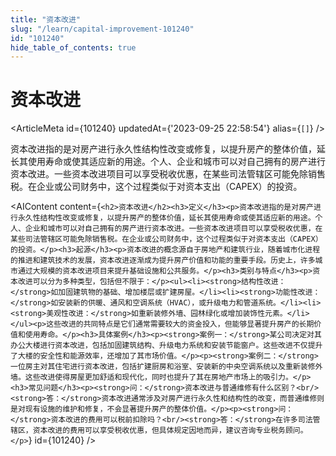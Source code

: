 ```yaml
---
title: "资本改进"
slug: "/learn/capital-improvement-101240"
id: "101240"
hide_table_of_contents: true
---
```



# 资本改进

<ArticleMeta id={101240} updatedAt={'2023-09-25 22:58:54'} alias={`[]`} />
<div className='border-solid border-b border-t-0 my-4 border-[var(--ifm-color-gray-300)]' />

资本改进指的是对房产进行永久性结构性改变或修复，以提升房产的整体价值，延长其使用寿命或使其适应新的用途。个人、企业和城市可以对自己拥有的房产进行资本改进。一些资本改进项目可以享受税收优惠，在某些司法管辖区可能免除销售税。在企业或公司财务中，这个过程类似于对资本支出（CAPEX）的投资。

<AIContent content={`<h2>资本改进</h2><h3>定义</h3><p>资本改进指的是对房产进行永久性结构性改变或修复，以提升房产的整体价值，延长其使用寿命或使其适应新的用途。个人、企业和城市可以对自己拥有的房产进行资本改进。一些资本改进项目可以享受税收优惠，在某些司法管辖区可能免除销售税。在企业或公司财务中，这个过程类似于对资本支出（CAPEX）的投资。</p><h3>起源</h3><p>资本改进的概念源自于房地产和建筑行业，随着城市化进程的推进和建筑技术的发展，资本改进逐渐成为提升房产价值和功能的重要手段。历史上，许多城市通过大规模的资本改进项目来提升基础设施和公共服务。</p><h3>类别与特点</h3><p>资本改进可以分为多种类型，包括但不限于：</p><ul><li><strong>结构性改进：</strong>如加固建筑物的基础、增加楼层或扩建房屋。</li><li><strong>功能性改进：</strong>如安装新的供暖、通风和空调系统（HVAC），或升级电力和管道系统。</li><li><strong>美观性改进：</strong>如重新装修外墙、园林绿化或增加装饰性元素。</li></ul><p>这些改进的共同特点是它们通常需要较大的资金投入，但能够显著提升房产的长期价值和使用寿命。</p><h3>具体案例</h3><p><strong>案例一：</strong>某公司决定对其办公大楼进行资本改进，包括加固建筑结构、升级电力系统和安装节能窗户。这些改进不仅提升了大楼的安全性和能源效率，还增加了其市场价值。</p><p><strong>案例二：</strong>一位房主对其住宅进行资本改进，包括扩建厨房和浴室、安装新的中央空调系统以及重新装修外墙。这些改进使得房屋更加舒适和现代化，同时也提升了其在房地产市场上的吸引力。</p><h3>常见问题</h3><p><strong>问：</strong>资本改进与普通维修有什么区别？<br/><strong>答：</strong>资本改进通常涉及对房产进行永久性和结构性的改变，而普通维修则是对现有设施的维护和修复，不会显著提升房产的整体价值。</p><p><strong>问：</strong>资本改进的费用可以税前扣除吗？<br/><strong>答：</strong>在许多司法管辖区，资本改进的费用可以享受税收优惠，但具体规定因地而异，建议咨询专业税务顾问。</p>`} id={101240} />
